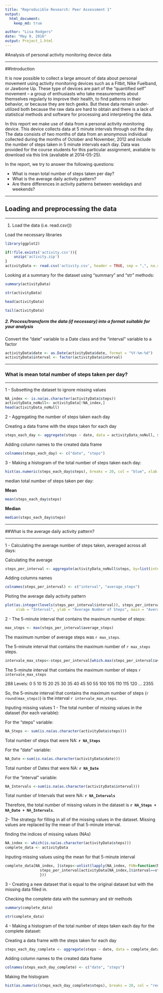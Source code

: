 ```yaml
---
title: "Reproducible Research: Peer Assessment 1"
output: 
  html_document:
    keep_md: true

author: "Lisa Rodgers"
date: "May 9, 2016"
output: Project_1.html
---
```


#Analysis of personal activity monitoring device data

-----


##Introduction

It is now possible to collect a large amount of data about personal movement using activity monitoring devices such as a Fitbit, Nike Fuelband, or Jawbone Up. These type of devices are part of the “quantified self” movement – a group of enthusiasts who take measurements about themselves regularly to improve their health, to find patterns in their behavior, or because they are tech geeks. But these data remain under-utilized both because the raw data are hard to obtain and there is a lack of statistical methods and software for processing and interpreting the data.

In this report we make use of data from a personal activity monitoring device. This device collects data at 5 minute intervals through out the day. The data consists of two months of data from an anonymous individual collected during the months of October and November, 2012 and include the number of steps taken in 5 minute intervals each day. Data was provided for the course students for this particular assignment, avaliable to download via this link (avaliable at 2014-05-25).

In the report, we try to answer the following questions:

* What is mean total number of steps taken per day?
* What is the average daily activity pattern?
* Are there differences in activity patterns between weekdays and weekends?


-----

## Loading and preprocessing the data

-----

1. Load the data (i.e. read.csv())

Load the necessary libraries

```r
library(ggplot2)
```


```r
if(!file.exists('activity.csv')){
    unzip('activity.zip')
}
activityData <- read.csv('activity.csv', header = TRUE, sep = ",", na.strings = "NA")
```




Looking at a summary for the dataset using “summary” and “str” methods:

```r
summary(activityData)
```

```r
str(activityData)
```

```r
head(activityData)
```

```r
tail(activityData)
```

##### 2. Process/transform the data (if necessary) into a format suitable for your analysis
Convert the “date” variable to a Date class and the “interval” variable to a factor

```r
activityData$date <- as.Date(activityData$date, format = "%Y-%m-%d")
activityData$interval <- factor(activityData$interval)
```

-----

### What is mean total number of steps taken per day?

-----

1 - Subsetting the dataset to ignore missing values


```r
NA_index <- is.na(as.character(activityData$steps))
activityData_noNull<- activityData[!NA_index,]
head(activityData_noNull)
```



2 - Aggregating the number of steps taken each day

Creating a data frame with the steps taken for each day

```r
steps_each_day <- aggregate(steps ~ date, data = activityData_noNull, sum)
```

Adding column names to the created data frame

```r
colnames(steps_each_day) <- c("date", "steps")
```

3 - Making a histogram of the total number of steps taken each day:
```r
hist(as.numeric(steps_each_day$steps), breaks = 20, col = "blue", xlab = "Number of Steps", main= "Histogram of the Daily Steps")
```

median total number of steps taken per day:

**Mean**
```r
mean(steps_each_day$steps)
```


**Median**
```r
median(steps_each_day$steps)
```

-----

##What is the average daily activity pattern?

-----

1 - Calculating the average number of steps taken, averaged across all days:

Calculating the average
```r
steps_per_interval <- aggregate(activityData_noNull$steps, by=list(interval=activityData_noNull$interval), FUN=mean)
```

Adding columns names
```r
colnames(steps_per_interval) <- c("interval", "average_steps")
```

Ploting the average daily activity pattern 
```r
plot(as.integer(levels(steps_per_interval$interval)), steps_per_interval$average_steps, type="l",
     xlab = "Interval", ylab = "Average Number of Steps", main = "Average Daily Activity Pattern",  col ="blue")

```

2 - The 5-minute interval that contains the maximum number of steps:

```r
max_steps <- max(steps_per_interval$average_steps)

```
The maximum number of average steps was `r max_steps`.

The 5-minute interval that contains the maximum number of `r max_steps` steps.
```r
intervale_max_steps<-steps_per_interval[which.max(steps_per_interval$average_steps),]$interval

```
The 5-minute interval that contains the maximum number of steps `r intervale_max_steps`


288 Levels: 0 5 10 15 20 25 30 35 40 45 50 55 100 105 110 115 120 ... 2355

So, the 5-minute interval that contains the maximum number of steps (`r round(max_steps)`) is the interval `r intervale_max_steps`.

Inputing missing values
1 - The total number of missing values in the dataset (for each variable):

For the “steps” variable:
```r
NA_Steps <- sum(is.na(as.character(activityData$steps)))
```

Total number of steps that were NA: **`r NA_Steps`** 

For the “date” variable:
```r
NA_Date <-sum(is.na(as.character(activityData$date)))
```

Total number of Dates that were NA: **`r NA_Date`** 


For the “interval” variable:
```r
NA_Intervals <-sum(is.na(as.character(activityData$interval)))
```
Total number of Intervals that were NA: **`r NA_Intervals`**

Therefore, the total number of missing values in the dataset is **`r NA_Steps + NA_Date + NA_Intervals`**.

2- The strategy for filling in all of the missing values in the dataset. Missing values are replaced by the mean of that 5-minute interval.

finding the indices of missing values (NAs)
```r
NA_index <- which(is.na(as.character(activityData$steps)))
complete_data <- activityData
```

Inputing missing values using the mean for that 5-minute interval
```r
complete_data[NA_index, ]$steps<-unlist(lapply(NA_index, FUN=function(NA_index){
                steps_per_interval[activityData[NA_index,]$interval==steps_per_interval$interval,]$average_steps
                }))
```

3 - Creating a new dataset that is equal to the original dataset but with the missing data filled in.

Checking the complete data with the summary and str methods
```r
summary(complete_data)

str(complete_data)
```

4 - Making a histogram of the total number of steps taken each day for the complete dataset:

Creating a data frame with the steps taken for each day
```r
steps_each_day_complete <- aggregate(steps ~ date, data = complete_data, sum)
```


Adding column names to the created data frame
```r
colnames(steps_each_day_complete) <- c("date", "steps")
```

Making the histogram
```r
hist(as.numeric(steps_each_day_complete$steps), breaks = 20, col = "red", xlab = "Number of Steps", main= "Total Number of Steps Taken Each Day")
```


